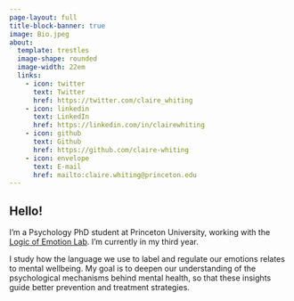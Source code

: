 ```yaml
---
page-layout: full
title-block-banner: true
image: Bio.jpeg
about:
  template: trestles
  image-shape: rounded
  image-width: 22em
  links:
    - icon: twitter
      text: Twitter
      href: https://twitter.com/claire_whiting
    - icon: linkedin
      text: LinkedIn
      href: https://linkedin.com/in/clairewhiting
    - icon: github
      text: Github
      href: https://github.com/claire-whiting
    - icon: envelope
      text: E-mail
      href: mailto:claire.whiting@princeton.edu
---
```


## Hello!

I'm a Psychology PhD student at Princeton University, working with the [Logic of Emotion Lab](https://www.google.com/url?q=https%3A%2F%2Flemolab.princeton.edu&sa=D&sntz=1&usg=AOvVaw1DHeiAmd0pR-Ls0qXvKC8Q). I'm currently in my third year.

I study how the language we use to label and regulate our emotions relates to mental wellbeing. My goal is to deepen our understanding of the psychological mechanisms behind mental health, so that these insights guide better prevention and treatment strategies.
